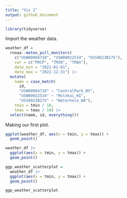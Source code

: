 ```yaml
---
title: "Vis I"
output: github_document
---
```


```r
library(tidyverse)
```

Import the weather data.
```r
weather_df = 
  rnoaa::meteo_pull_monitors(
    c("USW00094728", "USW00022534", "USS0023B17S"),
    var = c("PRCP", "TMIN", "TMAX"), 
    date_min = "2021-01-01",
    date_max = "2022-12-31") |>
  mutate(
    name = case_match(
      id, 
      "USW00094728" ~ "CentralPark_NY", 
      "USW00022534" ~ "Molokai_HI",
      "USS0023B17S" ~ "Waterhole_WA"),
    tmin = tmin / 10,
    tmax = tmax / 10) |>
  select(name, id, everything())
```

Making our first plot.
```r
ggplot(weather_df, aes(x = tmin, y = tmax)) +
  geom_point()
```

```r
weather_df |>
  ggplot(aes(x = tmin, y = tmax)) +
  geom_point()
```

```r
ggp_weather_scatterplot = 
  weather_df |>
  ggplot(aes(x = tmin, y = tmax)) +
  geom_point()

ggp_weather_scatterplot
```


